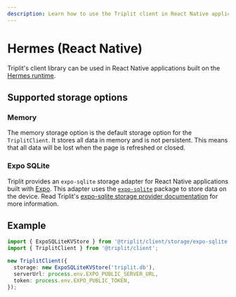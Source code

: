 ```yaml
---
description: Learn how to use the Triplit client in React Native applications built on the Hermes runtime.
---
```


# Hermes (React Native)

Triplit's client library can be used in React Native applications built on the [Hermes runtime](https://github.com/facebook/hermes).

## Supported storage options

### Memory

The memory storage option is the default storage option for the `TriplitClient`. It stores all data in memory and is not persistent. This means that all data will be lost when the page is refreshed or closed.

### Expo SQLite

Triplit provides an `expo-sqlite` storage adapter for React Native applications built with [Expo](https://expo.dev/). This adapter uses the [`expo-sqlite`](https://docs.expo.dev/versions/latest/sdk/sqlite/) package to store data on the device. Read Triplit's [expo-sqlite storage provider documentation](/client/storage#in-react-native) for more information.

## Example

```typescript
import { ExpoSQLiteKVStore } from '@triplit/client/storage/expo-sqlite';
import { TriplitClient } from '@triplit/client';

new TriplitClient({
  storage: new ExpoSQLiteKVStore('triplit.db'),
  serverUrl: process.env.EXPO_PUBLIC_SERVER_URL,
  token: process.env.EXPO_PUBLIC_TOKEN,
});
```

